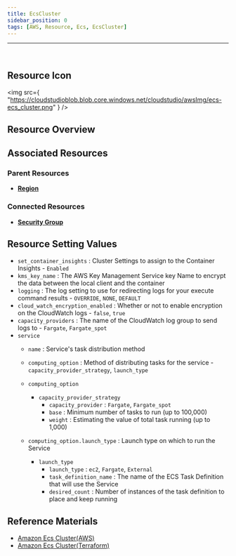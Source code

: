```yaml
---
title: EcsCluster
sidebar_position: 0
tags: [AWS, Resource, Ecs, EcsCluster]
---
```


<hr />
<br />

## Resource Icon

<img
    src={
        "https://cloudstudioblob.blob.core.windows.net/cloudstudio/awsImg/ecs-ecs_cluster.png"
    }
/>

## Resource Overview


## Associated Resources

### Parent Resources

-   [**Region**](https://docs.cstudio.app/en/docs/resource/aws/Base/Region)

### Connected Resources

-   [**Security Group**](https://docs.cstudio.app/en/docs/resource/aws/Vpc/SecurityGroup)

## Resource Setting Values

-   `set_container_insights` : Cluster Settings to assign to the Container Insights - `Enabled`
-   `kms_key_name` : The AWS Key Management Service key Name to encrypt the data between the local client and the container
-   `logging` : The log setting to use for redirecting logs for your execute command results - `OVERRIDE`, `NONE`, `DEFAULT`
-   `cloud_watch_encryption_enabled` : Whether or not to enable encryption on the CloudWatch logs - `false`, `true`
-   `capacity_providers` : The name of the CloudWatch log group to send logs to - `Fargate`, `Fargate_spot`
-   `service`
    -   `name` : Service's task distribution method
    -   `computing_option` : Method of distributing tasks for the service - `capacity_provider_strategy`, `launch_type`

    -   `computing_option`
        -   `capacity_provider_strategy`
            -   `capacity_provider` : `Fargate`, `Fargate_spot`
            -   `base` : Minimum number of tasks to run (up to 100,000)
            -   `weight` : Estimating the value of total task running (up to 1,000)

    -   `computing_option.launch_type` : Launch type on which to run the Service
        -   `launch_type`
            -   `launch_type` : `ec2`, `Fargate`, `External`
            -   `task_definition_name` : The name of the ECS Task Definition that will use the Service
            -   `desired_count` : Number of instances of the task definition to place and keep running
  

## Reference Materials

-   [Amazon Ecs Cluster(AWS)](https://docs.aws.amazon.com/ko_kr/AmazonECS/latest/developerguide/clusters.html)
-   [Amazon Ecs Cluster(Terraform)](https://registry.terraform.io/providers/hashicorp/aws/latest/docs/resources/ecs_cluster)
